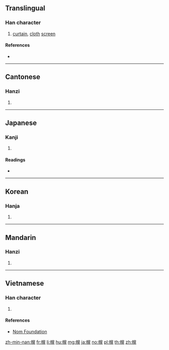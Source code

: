 ==Translingual==

===Han character===
{{Han char|rn=50|rad=巾|as=10|sn=13|four=46211|canj=LBAFU|ids=⿰巾晃}}

# [[curtain]], [[cloth]] [[screen]]

====References====
* {{Han ref|kx=0335.020|dkj=09022|dj=0642.080|hdz=10750.010|uh=5E4C|ud=24140|bh=B745|bd=46917}}

----

==Cantonese==

===Hanzi===
{{yue-hanzi|jyut=[[fong2]]|y=fong2}}

# {{defn|lang=yue|sort=巾10}}

----

==Japanese==

===Kanji===
{{ja-kanji|grade=|rs=巾10}}

# {{defn|lang=ja|sort=巾10}}

====Readings====
* {{ja-readings|on=[[こう]] (kō)|kun=[[ほろ]] (horo)}}

----

==Korean==

===Hanja===
{{ko-hanja|hangeul=황|rv=hwang|mr=hwang}}

# {{defn|lang=ko|sort=巾10}}

----

==Mandarin==

===Hanzi===
{{cmn-hanzi|pin=[[huǎng]] ([[huang3]])|wg=huang<sup>3</sup>}}

# {{defn|lang=cmn|sort=巾10}}

----

==Vietnamese==

===Han character===
{{vi-readings|rs=巾10|hanviet=hoảng}}

# {{defn|lang=vi|sort=巾10}}

====References====
* [http://nomfoundation.org/common/nom_details.php?codepoint=5e4c Nom Foundation]

[[zh-min-nan:幌]]
[[fr:幌]]
[[li:幌]]
[[hu:幌]]
[[mg:幌]]
[[ja:幌]]
[[no:幌]]
[[pl:幌]]
[[th:幌]]
[[zh:幌]]